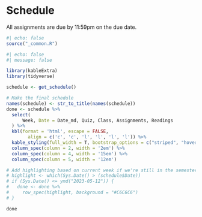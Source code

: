 # Schedule

All assignments are due by 11:59pm on the due date.

```r
#| echo: false
source("_common.R")
```

```r
#| echo: false
#| message: false

library(kableExtra)
library(tidyverse)

schedule <- get_schedule()

# Make the final schedule
names(schedule) <- str_to_title(names(schedule))
done <- schedule %>%
  select(
      Week, Date = Date_md, Quiz, Class, Assignments, Readings
  ) %>%
  kbl(format = 'html', escape = FALSE,
        align = c('c', 'c', 'l', 'l', 'l', 'l')) %>%
  kable_styling(full_width = T, bootstrap_options = c("striped", "hover")) %>%
  column_spec(column = 2, width = '2em') %>%
  column_spec(column = 4, width = '15em') %>% 
  column_spec(column = 5, width = '12em')

# Add highlighting based on current week if we're still in the semester
# highlight <- which(Sys.Date() > (schedule$Date))
# if (Sys.Date() <= ymd("2023-05-12")) {
#   done <- done %>%
#     row_spec(highlight, background = "#C6C6C6")
# }

done
```

